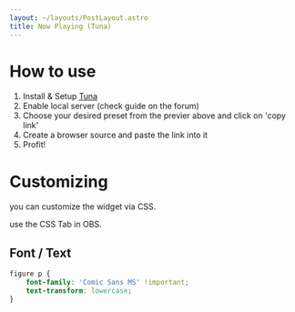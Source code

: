 ```yaml
---
layout: ~/layouts/PostLayout.astro
title: Now Playing (Tuna)
---
```



<NowPlayingTunaWidgetPreviewer />

# How to use

1. Install & Setup <a href="https://obsproject.com/forum/resources/tuna.843/" target="_blank">Tuna</a>
1. Enable local server (check guide on the forum)
1. Choose your desired preset from the previer above and click on 'copy link'
1. Create a browser source and paste the link into it
1. Profit!

# Customizing

you can customize the widget via CSS.

use the CSS Tab in OBS.

## Font / Text

```css
figure p {
	font-family: 'Comic Sans MS' !important;
	text-transform: lowercase;
}
```

